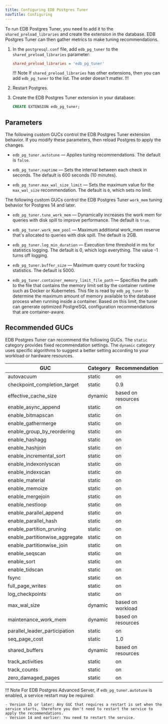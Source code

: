 ```yaml
---
title: Configuring EDB Postgres Tuner
navTitle: Configuring
--- 
```


To run EDB Postgres Tuner, you need to add it to the `shared_preload_libraries` and create the extension in the database. EDB Postgres Tuner can then gather metrics to make tuning recommendations. 

1. In the `postgresql.conf` file, add `edb_pg_tuner` to the `shared_preload_libraries` parameter:

   ```ini
   shared_preload_libraries = 'edb_pg_tuner'
   ```

   !!! Note
   If `shared_preload_libraries` has other extensions, then you can add `edb_pg_tuner` to the list. The order doesn't matter. 
   !!!

1. Restart Postgres. 

1. Create the EDB Postgres Tuner extension in your database: 

   ```sql
   CREATE EXTENSION edb_pg_tuner;
   ```

## Parameters 

The following custom GUCs control the EDB Postgres Tuner extension behavior. If you modify these parameters, then reload Postgres to apply the changes. 

- `edb_pg_tuner.autotune` &mdash; Applies tuning recommendations. The default is `false`. 

- `edb_pg_tuner.naptime` &mdash; Sets the interval between each check in seconds. The default is 600 seconds (10 minutes).

- `edb_pg_tuner.max_wal_size_limit` &mdash; Sets the maximum value for the `max_wal_size` recommendation. The default is `0`, which sets no limit.

The following custom GUCs control the EDB Postgres Tuner `work_mem` tuning behavior for Postgres 14 and later.  

- `edb_pg_tuner.tune_work_mem` &mdash; Dynamically increases the work mem for queries with disk spill to improve performance. The default is `true`.

- `edb_pg_tuner.work_mem_pool` &mdash; Maximum additional work_mem reserve that's allocated to queries with disk spill. The default is 2GB.

- `edb_pg_tuner.log_min_duration` &mdash; Execution time threshold in ms for statistics logging. The default is 0, which logs everything. The value -1 turns off logging.

- `edb_pg_tuner.buffer_size` &mdash; Maximum query count for tracking statistics. The default is 5000.

- `edb_pg_tuner.container_memory_limit_file_path` &mdash; Specifies the path to the file that contains the memory limit set by the container runtime such as Docker or Kubernetes. This file is read by `edb_pg_tuner` to determine the maximum amount of memory available to the database process when running inside a container. Based on this limit, the tuner can generate optimized PostgreSQL configuration recommendations that are container-aware.

## Recommended GUCs

EDB Postgres Tuner can recommend the following GUCs. The `static` category provides fixed recommendation settings. The `dynamic` category uses specific algorithms to suggest a better setting according to your workload or hardware resources.

| GUC                            | Category | Recommendation    | Version |
| ------------------------------ | -------- | ----------------- | ------- |
| autovacuum                     | static   | on                |         |
| checkpoint_completion_target   | static   | 0.9               |         |
| effective_cache_size           | dynamic  | based on resources|         |
| enable_async_append            | static   | on                |         |
| enable_bitmapscan              | static   | on                |         |
| enable_gathermerge             | static   | on                |         |
| enable_group_by_reordering     | static   | on                |         |
| enable_hashagg                 | static   | on                |         |
| enable_hashjoin                | static   | on                |         |
| enable_incremental_sort        | static   | on                | 13+     |
| enable_indexonlyscan           | static   | on                |         |
| enable_indexscan               | static   | on                |         |
| enable_material                | static   | on                |         |
| enable_memoize                 | static   | on                | 14+     |
| enable_mergejoin               | static   | on                |         |
| enable_nestloop                | static   | on                |         |
| enable_parallel_append         | static   | on                | 11+     |
| enable_parallel_hash           | static   | on                | 11+     |
| enable_partition_pruning       | static   | on                | 11+     |
| enable_partitionwise_aggregate | static   | on                |         |
| enable_partitionwise_join      | static   | on                |         |
| enable_seqscan                 | static   | on                |         |
| enable_sort                    | static   | on                |         |
| enable_tidscan                 | static   | on                |         |
| fsync                          | static   | on                |         |
| full_page_writes               | static   | on                |         |
| log_checkpoints                | static   | on                |         |
| max_wal_size                   | dynamic  | based on workload |         |
| maintenance_work_mem           | dynamic  | based on resources|         |
| parallel_leader_participation  | static   | on                |         |
| seq_page_cost                  | static   | 1.0               |         |
| shared_buffers                 | dynamic  | based on resources|         |
| track_activities               | static   | on                |         |
| track_counts                   | static   | on                |         |
| zero_damaged_pages             | static   | on                |         |

!!! Note
    For EDB Postgres Advanced Server, if `edb_pg_tuner.autotune` is enabled, a service restart may be required: 

    - Version 15 or later: Any GUC that requires a restart is set when the service starts, therefore you don't need to restart the service to apply the recommendations.
    - Version 14 and earlier: You need to restart the service.
